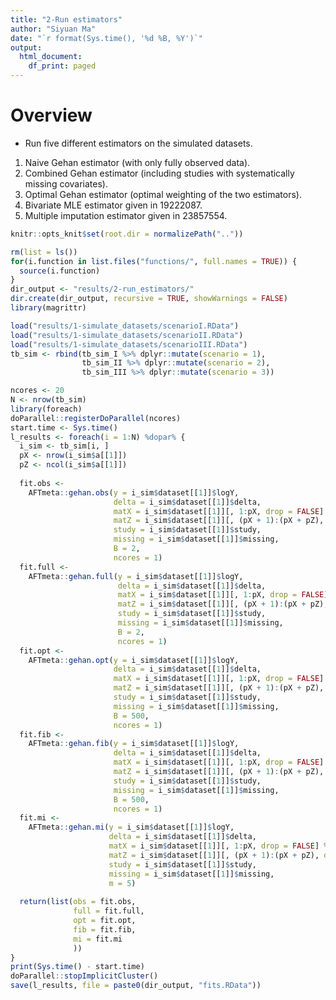 ```yaml
---
title: "2-Run estimators"
author: "Siyuan Ma"
date: "`r format(Sys.time(), '%d %B, %Y')`"
output:
  html_document:
    df_print: paged
---
```

# Overview
- Run five different estimators on the simulated datasets.
1. Naive Gehan estimator (with only fully observed data).
2. Combined Gehan estimator (including studies with systematically missing covariates).
3. Optimal Gehan estimator (optimal weighting of the two estimators).
4. Bivariate MLE estimator given in 19222087.
5. Multiple imputation estimator given in 23857554.
```r
knitr::opts_knit$set(root.dir = normalizePath(".."))
```
```r
rm(list = ls())
for(i.function in list.files("functions/", full.names = TRUE)) {
  source(i.function)
}
dir_output <- "results/2-run_estimators/"
dir.create(dir_output, recursive = TRUE, showWarnings = FALSE)
library(magrittr)
```
```r
load("results/1-simulate_datasets/scenarioI.RData")
load("results/1-simulate_datasets/scenarioII.RData")
load("results/1-simulate_datasets/scenarioIII.RData")
tb_sim <- rbind(tb_sim_I %>% dplyr::mutate(scenario = 1),
                tb_sim_II %>% dplyr::mutate(scenario = 2),
                tb_sim_III %>% dplyr::mutate(scenario = 3))
```
```r
ncores <- 20
N <- nrow(tb_sim)
library(foreach)
doParallel::registerDoParallel(ncores)
start.time <- Sys.time()
l_results <- foreach(i = 1:N) %dopar% {
  i_sim <- tb_sim[i, ]
  pX <- nrow(i_sim$a[[1]])
  pZ <- ncol(i_sim$a[[1]])
  
  fit.obs <- 
    AFTmeta::gehan.obs(y = i_sim$dataset[[1]]$logY,
                       delta = i_sim$dataset[[1]]$delta,
                       matX = i_sim$dataset[[1]][, 1:pX, drop = FALSE] %>% as.matrix,
                       matZ = i_sim$dataset[[1]][, (pX + 1):(pX + pZ), drop = FALSE] %>% as.matrix,
                       study = i_sim$dataset[[1]]$study,
                       missing = i_sim$dataset[[1]]$missing,
                       B = 2,
                       ncores = 1)
  fit.full <- 
    AFTmeta::gehan.full(y = i_sim$dataset[[1]]$logY,
                        delta = i_sim$dataset[[1]]$delta,
                        matX = i_sim$dataset[[1]][, 1:pX, drop = FALSE] %>% as.matrix,
                        matZ = i_sim$dataset[[1]][, (pX + 1):(pX + pZ), drop = FALSE] %>% as.matrix,
                        study = i_sim$dataset[[1]]$study,
                        missing = i_sim$dataset[[1]]$missing,
                        B = 2,
                        ncores = 1)
  fit.opt <- 
    AFTmeta::gehan.opt(y = i_sim$dataset[[1]]$logY,
                       delta = i_sim$dataset[[1]]$delta,
                       matX = i_sim$dataset[[1]][, 1:pX, drop = FALSE] %>% as.matrix,
                       matZ = i_sim$dataset[[1]][, (pX + 1):(pX + pZ), drop = FALSE] %>% as.matrix,
                       study = i_sim$dataset[[1]]$study,
                       missing = i_sim$dataset[[1]]$missing,
                       B = 500,
                       ncores = 1)
  fit.fib <- 
    AFTmeta::gehan.fib(y = i_sim$dataset[[1]]$logY,
                       delta = i_sim$dataset[[1]]$delta,
                       matX = i_sim$dataset[[1]][, 1:pX, drop = FALSE] %>% as.matrix,
                       matZ = i_sim$dataset[[1]][, (pX + 1):(pX + pZ), drop = FALSE] %>% as.matrix,
                       study = i_sim$dataset[[1]]$study,
                       missing = i_sim$dataset[[1]]$missing, 
                       B = 500,
                       ncores = 1)
  fit.mi <- 
    AFTmeta::gehan.mi(y = i_sim$dataset[[1]]$logY,
                      delta = i_sim$dataset[[1]]$delta,
                      matX = i_sim$dataset[[1]][, 1:pX, drop = FALSE] %>% as.matrix,
                      matZ = i_sim$dataset[[1]][, (pX + 1):(pX + pZ), drop = FALSE] %>% as.matrix,
                      study = i_sim$dataset[[1]]$study,
                      missing = i_sim$dataset[[1]]$missing, 
                      m = 5)
  
  return(list(obs = fit.obs,
              full = fit.full,
              opt = fit.opt,
              fib = fit.fib,
              mi = fit.mi
              ))
}
print(Sys.time() - start.time)
doParallel::stopImplicitCluster()
save(l_results, file = paste0(dir_output, "fits.RData"))
```